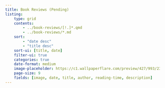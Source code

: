 ```yaml
---
title: Book Reviews (Pending)
listing:
    type: grid
    contents:
        - ../book-reviews/[!.]*.qmd
        - ../book-reviews/*.md
    sort:
        - "date desc"
        - "title desc"
    sort-ui: [title, date]
    filter-ui: true
    categories: true
    date-format: medium
    image-placeholder: https://c1.wallpaperflare.com/preview/427/993/236/summer-resting-book-relaxing.jpg # creative commons license
    page-size: 9
    fields: [image, date, title, author, reading-time, description]
---
```

